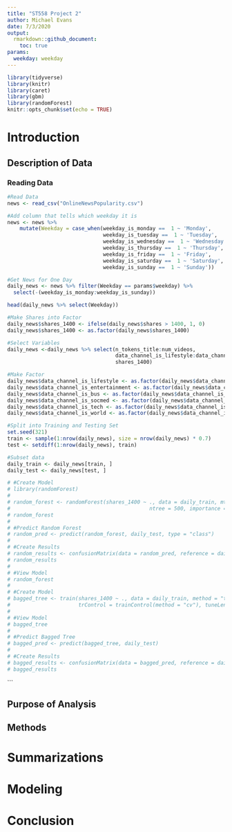 ```yaml
---
title: "ST558 Project 2"
author: Michael Evans
date: 7/3/2020
output: 
  rmarkdown::github_document:
    toc: true
params:
  weekday: weekday
---
```


```r
library(tidyverse)
library(knitr)
library(caret)
library(gbm)
library(randomForest)
knitr::opts_chunk$set(echo = TRUE)
```

# Introduction

## Description of Data

### Reading Data
```r
#Read Data
news <- read_csv("OnlineNewsPopularity.csv")

#Add column that tells which weekday it is
news <- news %>%
    mutate(Weekday = case_when(weekday_is_monday ==  1 ~ 'Monday',
                               weekday_is_tuesday ==  1 ~ 'Tuesday',
                               weekday_is_wednesday ==  1 ~ 'Wednesday',
                               weekday_is_thursday ==  1 ~ 'Thursday',
                               weekday_is_friday ==  1 ~ 'Friday',
                               weekday_is_saturday ==  1 ~ 'Saturday',
                               weekday_is_sunday ==  1 ~ 'Sunday'))

#Get News for One Day
daily_news <- news %>% filter(Weekday == params$weekday) %>% 
  select(-(weekday_is_monday:weekday_is_sunday))

head(daily_news %>% select(Weekday))

#Make Shares into Factor
daily_news$shares_1400 <- ifelse(daily_news$shares > 1400, 1, 0)
daily_news$shares_1400 <- as.factor(daily_news$shares_1400)

#Select Variables
daily_news <-daily_news %>% select(n_tokens_title:num_videos,
                                   data_channel_is_lifestyle:data_channel_is_world,
                                   shares_1400)

#Make Factor
daily_news$data_channel_is_lifestyle <- as.factor(daily_news$data_channel_is_lifestyle)
daily_news$data_channel_is_entertainment <- as.factor(daily_news$data_channel_is_entertainment)
daily_news$data_channel_is_bus <- as.factor(daily_news$data_channel_is_bus)
daily_news$data_channel_is_socmed <- as.factor(daily_news$data_channel_is_socmed)
daily_news$data_channel_is_tech <- as.factor(daily_news$data_channel_is_tech)
daily_news$data_channel_is_world <- as.factor(daily_news$data_channel_is_world)

#Split into Training and Testing Set
set.seed(321)
train <- sample(1:nrow(daily_news), size = nrow(daily_news) * 0.7)
test <- setdiff(1:nrow(daily_news), train)

#Subset data
daily_train <- daily_news[train, ]
daily_test <- daily_news[test, ]
```

```r
# #Create Model
# library(randomForest)
# 
# random_forest <- randomForest(shares_1400 ~ ., data = daily_train, mtry = ncol(daily_train)/3, 
#                                             ntree = 500, importance = TRUE)
# random_forest
# 
# #Predict Random Forest
# random_pred <- predict(random_forest, daily_test, type = "class")
# 
# #Create Results
# random_results <- confusionMatrix(data = random_pred, reference = daily_test$shares_1400)
# random_results
# 
# #View Model
# random_forest
# 
# #Create Model
# bagged_tree <- train(shares_1400 ~ ., data = daily_train, method = "treebag", 
#                      trControl = trainControl(method = "cv"), tuneLength = 10)
# 
# #View Model
# bagged_tree
# 
# #Predict Bagged Tree
# bagged_pred <- predict(bagged_tree, daily_test)
# 
# #Create Results
# bagged_results <- confusionMatrix(data = bagged_pred, reference = daily_test$shares_1400)
# bagged_results
```
```

## Purpose of Analysis

## Methods

# Summarizations

# Modeling

# Conclusion

